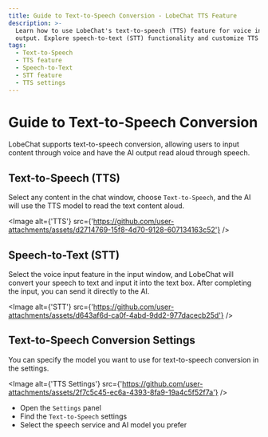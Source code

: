 ```yaml
---
title: Guide to Text-to-Speech Conversion - LobeChat TTS Feature
description: >-
  Learn how to use LobeChat's text-to-speech (TTS) feature for voice input and
  output. Explore speech-to-text (STT) functionality and customize TTS settings.
tags:
  - Text-to-Speech
  - TTS feature
  - Speech-to-Text
  - STT feature
  - TTS settings
---
```


# Guide to Text-to-Speech Conversion

LobeChat supports text-to-speech conversion, allowing users to input content through voice and have the AI output read aloud through speech.

## Text-to-Speech (TTS)

Select any content in the chat window, choose `Text-to-Speech`, and the AI will use the TTS model to read the text content aloud.

<Image alt={'TTS'} src={'https://github.com/user-attachments/assets/d2714769-15f8-4d70-9128-607134163c52'} />

## Speech-to-Text (STT)

Select the voice input feature in the input window, and LobeChat will convert your speech to text and input it into the text box. After completing the input, you can send it directly to the AI.

<Image alt={'STT'} src={'https://github.com/user-attachments/assets/d643af6d-ca0f-4abd-9dd2-977dacecb25d'} />

## Text-to-Speech Conversion Settings

You can specify the model you want to use for text-to-speech conversion in the settings.

<Image alt={'TTS Settings'} src={'https://github.com/user-attachments/assets/2f7c5c45-ec6a-4393-8fa9-19a4c5f52f7a'} />

- Open the `Settings` panel
- Find the `Text-to-Speech` settings
- Select the speech service and AI model you prefer
